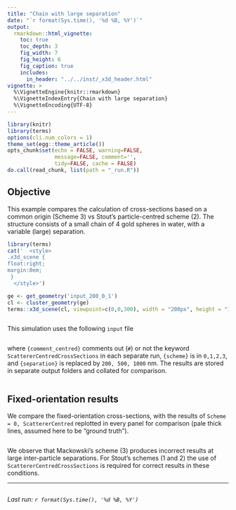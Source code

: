 ```yaml
---
title: "Chain with large separation"
date: "`r format(Sys.time(), '%d %B, %Y')`"
output:
  rmarkdown::html_vignette:
    toc: true
    toc_depth: 3
    fig_width: 7
    fig_height: 6
    fig_caption: true
    includes:
      in_header: "../../inst/_x3d_header.html"
vignette: >
  %\VignetteEngine{knitr::rmarkdown}
  %\VignetteIndexEntry{Chain with large separation}
  %\VignetteEncoding{UTF-8}
---
```


```r
library(knitr)
library(terms)
options(cli.num_colors = 1)
theme_set(egg::theme_article())
opts_chunk$set(echo = FALSE, warning=FALSE,
               message=FALSE, comment='', 
               tidy=FALSE, cache = FALSE)
do.call(read_chunk, list(path = "_run.R"))
```

## Objective

This example compares the calculation of cross-sections based on a common origin (Scheme 3) vs Stout's particle-centred scheme (2). The structure consists of a small chain of 4 gold spheres in water, with a variable (large) separation.


```r
library(terms)
cat('  <style>
.x3d_scene {
float:right;
margin:0em;
 }
  </style>')

ge <- get_geometry('input_200_0_1')
cl <- cluster_geometry(ge)
terms::x3d_scene(cl, viewpoint=c(0,0,300), width = "200px", height = "150px") 
```


```r
```

This simulation uses the following `input` file
```r
```

where `{comment_centred}` comments out (`#`) or not the keyword `ScattererCentredCrossSections` in each separate run, `{scheme}` is in `0,1,2,3`, and `{separation}` is replaced by `200, 500, 1000` nm. The results are stored in separate output folders and collated for comparison. 

```r
```

## Fixed-orientation results

We compare the fixed-orientation cross-sections, with the results of `Scheme = 0, ScattererCentred` replotted in every panel for comparison (pale thick lines, assumed here to be "ground truth").

```r
```

We observe that Mackowski's scheme (3) produces incorrect results at large inter-particle separations. For Stout's schemes (1 and 2) the use of `ScattererCentredCrossSections` is required for correct results in these conditions.

-----

```r
```
_Last run: `r format(Sys.time(), '%d %B, %Y')`_
